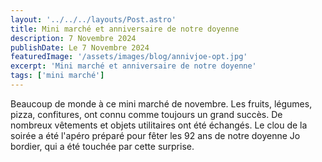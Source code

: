---
layout: '../../../layouts/Post.astro'
title: Mini marché et anniversaire de notre doyenne
description: 7 Novembre 2024
publishDate: Le 7 Novembre 2024
featuredImage: '/assets/images/blog/annivjoe-opt.jpg'
excerpt: 'Mini marché et anniversaire de notre doyenne'
tags: ['mini marché']
---

Beaucoup de monde à ce mini marché de novembre. Les fruits, légumes, pizza, confitures, ont connu comme toujours un grand succès. De nombreux vêtements et objets utilitaires ont été échangés. Le clou de la soirée a été l'apéro préparé pour fêter les 92 ans de notre doyenne Jo bordier, qui a été touchée par cette surprise.
